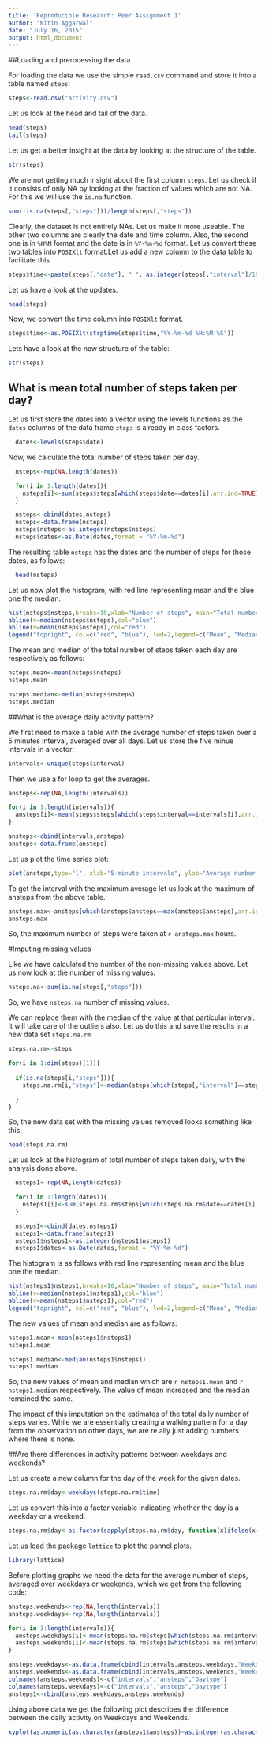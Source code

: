```yaml
---
title: 'Reproducible Research: Peer Assignment 1'
author: "Nitin Aggarwal"
date: "July 16, 2015"
output: html_document
---
```


##Loading and prerocessing the data

For loading the data we use the simple `read.csv` command and store it into a table named `steps`:

```r

steps<-read.csv("activity.csv")

```

Let us look at the head and tail of the data.

```r

head(steps)
tail(steps)

```

Let us get a better insight at the data by looking at the structure of the table.

```r
str(steps)
```

We are not getting much insight about the first column `steps`. Let us check if it consists of only NA by looking at the fraction of values which are not NA. For this we will use the `is.na` function.

```r
sum(!is.na(steps[,"steps"]))/length(steps[,"steps"])


```

Clearly, the dataset is not entirely NAs. Let us make it more useable. The other two columns are clearly the date and time column. Also, the second one is in `%H%M` format and the date is in `%Y-%m-%d` format. Let us convert these two tables into `POSIXlt` format.Let us add a new column to the data table to facilitate this.

```r
steps$time<-paste(steps[,"date"], " ", as.integer(steps[,"interval"]/100), ":", as.integer(steps[,"interval"])-as.integer(as.integer(steps[,"interval"])/100L)*100,":00", sep="")

```

Let us have a look at the updates.

```r
head(steps)
```

Now, we convert the time column into `POSIXlt` format. 

```r
steps$time<-as.POSIXlt(strptime(steps$time,"%Y-%m-%d %H:%M:%S"))
```

Lets have a look at the new structure of the table:

```r
str(steps)
```



## What is mean total number of steps taken per day?


Let us first store the dates into a vector using the levels functions as the `dates` columns of the data frame `steps` is already in class factors. 

```r
  dates<-levels(steps$date)
```

Now, we calculate the total number of steps taken per day.

```r

  nsteps<-rep(NA,length(dates))

  for(i in 1:length(dates)){
    nsteps[i]<-sum(steps$steps[which(steps$date==dates[i],arr.ind=TRUE)],na.rm=TRUE)
  }

  nsteps<-cbind(dates,nsteps)
  nsteps<-data.frame(nsteps)
  nsteps$nsteps<-as.integer(nsteps$nsteps)
  nsteps$dates<-as.Date(dates,format = "%Y-%m-%d")
```

The resulting table `nsteps` has the dates and the number of steps for those dates, as follows:

```r
  head(nsteps)
```

Let us now plot the histogram, with red line representing mean and the blue one the median.

```r
hist(nsteps$nsteps,breaks=10,xlab="Number of steps", main="Total number of steps taken each day")
abline(v=median(nsteps$nsteps),col="blue")
abline(v=mean(nsteps$nsteps),col="red")
legend("topright", col=c("red", "blue"), lwd=2,legend=c("Mean", "Median"), cex=0.75)
```

The mean and median of the total number of steps taken each day are respectively as follows:

```r
nsteps.mean<-mean(nsteps$nsteps)
nsteps.mean

nsteps.median<-median(nsteps$nsteps)
nsteps.median
```

##What is the average daily activity pattern?

We first need to make a table with the average number of steps taken over a 5 minutes interval, averaged over all days. Let us store the five minue intervals in a vector:

```r
intervals<-unique(steps$interval)
```

Then we use a for loop to get the averages.

```r
ansteps<-rep(NA,length(intervals))

for(i in 1:length(intervals)){
  ansteps[i]<-mean(steps$steps[which(steps$interval==intervals[i],arr.ind=TRUE)],na.rm=TRUE)
}

ansteps<-cbind(intervals,ansteps)
ansteps<-data.frame(ansteps)
```

Let us plot the time series plot:

```r
plot(ansteps,type="l", xlab="5-minute intervals", ylab="Average number of steps", main="Average Daily Activity")

```

To get the interval with the maximum average let us look at the maximum of ansteps from the above table.

```r
ansteps.max<-ansteps[which(ansteps$ansteps==max(ansteps$ansteps),arr.ind=TRUE),"intervals"]
ansteps.max
```

So, the maximum number of steps were taken at `r ansteps.max` hours.


#Imputing missing values

Like we have calculated the number of the non-missing values above. Let us now look at the number of missing values. 

```r
nsteps.na<-sum(is.na(steps[,"steps"]))

```

So, we have `nsteps.na` number of missing values. 


We can replace them with the median of the value at that particular interval. It will take care of the outliers also. Let us do this and save the results in a new data set `steps.na.rm`

```r
steps.na.rm<-steps

for(i in 1:dim(steps)[1]){
  
  if(is.na(steps[i,"steps"])){
    steps.na.rm[i,"steps"]<-median(steps[which(steps[,"interval"]==steps[i,"interval"],arr.ind=TRUE),"steps"],na.rm=TRUE)

  }
}
```

So, the new data set with the missing values removed looks something like this:

```r

head(steps.na.rm)

```


Let us look at the histogram of total number of steps taken daily, with the analysis done above.


```r

  nsteps1<-rep(NA,length(dates))

  for(i in 1:length(dates)){
    nsteps1[i]<-sum(steps.na.rm$steps[which(steps.na.rm$date==dates[i],arr.ind=TRUE)])
  }

  nsteps1<-cbind(dates,nsteps1)
  nsteps1<-data.frame(nsteps1)
  nsteps1$nsteps1<-as.integer(nsteps1$nsteps1)
  nsteps1$dates<-as.Date(dates,format = "%Y-%m-%d")
```


The histogram is as follows with red line representing mean and the blue one the median.

```r
hist(nsteps1$nsteps1,breaks=10,xlab="Number of steps", main="Total number of steps taken each day")
abline(v=median(nsteps1$nsteps1),col="blue")
abline(v=mean(nsteps1$nsteps1),col="red")
legend("topright", col=c("red", "blue"), lwd=2,legend=c("Mean", "Median"), cex=0.75)

```

The new values of mean and median are as follows:

```r
nsteps1.mean<-mean(nsteps1$nsteps1)
nsteps1.mean

nsteps1.median<-median(nsteps1$nsteps1)
nsteps1.median
```

So, the new values of mean and median which are `r nsteps1.mean` and `r nsteps1.median` respectively. The value of mean increased and the median remained the same. 

The impact of this imputation on the estimates of the total daily number of steps varies. While we are essentially creating a walking pattern for a day from the observation on other days, we are re
ally just adding numbers where there is none. 


##Are there differences in activity patterns between weekdays and weekends?


Let us create a new column for the day of the week for the given dates.

```r
steps.na.rm$day<-weekdays(steps.na.rm$time)
```

Let us convert this into a factor variable indicating whether the day is a weekday or a weekend.

```r
steps.na.rm$day<-as.factor(sapply(steps.na.rm$day, function(x)ifelse(x=="Sunday"|x=="Saturday","Weekend","Weekday")))
```

Let us load the package `lattice` to plot the pannel plots.

```r
library(lattice)
```

Before plotting graphs we need the data for the average number of steps, averaged over weekdays or weekends, which we get from the following code:

```r
ansteps.weekends<-rep(NA,length(intervals))
ansteps.weekdays<-rep(NA,length(intervals))

for(i in 1:length(intervals)){
  ansteps.weekdays[i]<-mean(steps.na.rm$steps[which(steps.na.rm$interval==intervals[i]&steps.na.rm$day=="Weekday",arr.ind=TRUE)],na.rm=TRUE)
  ansteps.weekends[i]<-mean(steps.na.rm$steps[which(steps.na.rm$interval==intervals[i]&steps.na.rm$day=="Weekend",arr.ind=TRUE)],na.rm=TRUE)
}

ansteps.weekdays<-as.data.frame(cbind(intervals,ansteps.weekdays,"Weekdays"))
ansteps.weekends<-as.data.frame(cbind(intervals,ansteps.weekends,"Weekends"))
colnames(ansteps.weekends)<-c("intervals","ansteps","Daytype")
colnames(ansteps.weekdays)<-c("intervals","ansteps","Daytype")
ansteps1<-rbind(ansteps.weekdays,ansteps.weekends)
```

Using above data we get the following plot describes the difference between the daily activity on Weekdays and Weekends.


```r
xyplot(as.numeric(as.character(ansteps1$ansteps))~as.integer(as.character(ansteps1$intervals))|ansteps1$Daytype,type="l", layout=c(1,2),xlab="Five Minute Intervals", ylab="Average number of steps")


```